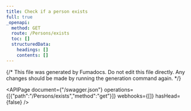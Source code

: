 ```yaml
---
title: Check if a person exists
full: true
_openapi:
  method: GET
  route: /Persons/exists
  toc: []
  structuredData:
    headings: []
    contents: []
---
```


{/* This file was generated by Fumadocs.
Do not edit this file directly. Any changes should be made by running the generation command again. */}

<APIPage document={"/swagger.json"} operations={[{"path":"/Persons/exists","method":"get"}]} webhooks={[]} hasHead={false} />